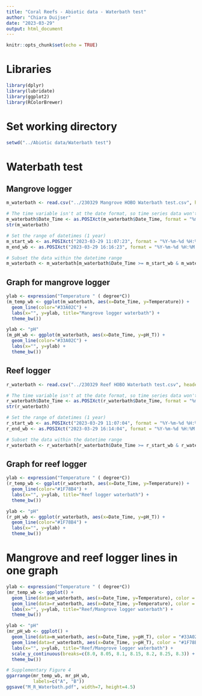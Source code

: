 ```yaml
---
title: "Coral Reefs - Abiotic data - Waterbath test"
author: "Chiara Duijser"
date: "2023-03-29"
output: html_document
---
```


```r
knitr::opts_chunk$set(echo = TRUE)
```

# Libraries
```r
library(dplyr)
library(lubridate)
library(ggplot2)
library(RColorBrewer)
```

# Set working directory
```r
setwd("../Abiotic data/Waterbath test")
```

# Waterbath test
## Mangrove logger
```r
m_waterbath <- read.csv("../230329 Mangrove HOBO Waterbath test.csv", header=FALSE, comment.char="#", stringsAsFactors=TRUE)

# The time variable isn't at the date format, so time series data won't work. 
m_waterbath$Date_Time <- as.POSIXct(m_waterbath$Date_Time, format = "%m/%d/%Y %H:%M:%S") #- or /
str(m_waterbath)

# Set the range of datetimes (1 year)
m_start_wb <- as.POSIXct("2023-03-29 11:07:23", format = "%Y-%m-%d %H:%M:%S")
m_end_wb <- as.POSIXct("2023-03-29 16:16:23", format = "%Y-%m-%d %H:%M:%S")

# Subset the data within the datetime range
m_waterbath <- m_waterbath[m_waterbath$Date_Time >= m_start_wb & m_waterbath$Date_Time <= m_end_wb, ]
```


## Graph for mangrove logger
```r
ylab <- expression("Temperature " ( degree*C))
(m_temp_wb <- ggplot(m_waterbath, aes(x=Date_Time, y=Temperature)) +
  geom_line(color="#33A02C") + 
  labs(x="", y=ylab, title="Mangrove logger waterbath") +
  theme_bw())

ylab <- "pH"
(m_pH_wb <- ggplot(m_waterbath, aes(x=Date_Time, y=pH_T)) +
  geom_line(color="#33A02C") + 
  labs(x="", y=ylab) +
  theme_bw())
```

## Reef logger 
```r
r_waterbath <- read.csv("../230329 Reef HOBO Waterbath test.csv", header=FALSE, comment.char="#", stringsAsFactors=TRUE)

# The time variable isn't at the date format, so time series data won't work. 
r_waterbath$Date_Time <- as.POSIXct(r_waterbath$Date_Time, format = "%m/%d/%Y %H:%M:%S") #- or /
str(r_waterbath)

# Set the range of datetimes (1 year)
r_start_wb <- as.POSIXct("2023-03-29 11:07:04", format = "%Y-%m-%d %H:%M:%S")
r_end_wb <- as.POSIXct("2023-03-29 16:14:04", format = "%Y-%m-%d %H:%M:%S")

# Subset the data within the datetime range
r_waterbath <- r_waterbath[r_waterbath$Date_Time >= r_start_wb & r_waterbath$Date_Time <= r_end_wb, ]
```


## Graph for reef logger
```r
ylab <- expression("Temperature " ( degree*C))
(r_temp_wb <- ggplot(r_waterbath, aes(x=Date_Time, y=Temperature)) +
  geom_line(color="#1F78B4") + 
  labs(x="", y=ylab, title="Reef logger waterbath") +
  theme_bw())

ylab <- "pH"
(r_pH_wb <- ggplot(r_waterbath, aes(x=Date_Time, y=pH_T)) +
  geom_line(color="#1F78B4") + 
  labs(x="", y=ylab) +
  theme_bw())
```


# Mangrove and reef logger lines in one graph
```r
ylab <- expression("Temperature " ( degree*C))
(mr_temp_wb <- ggplot() +
  geom_line(data=m_waterbath, aes(x=Date_Time, y=Temperature), color = "#33A02C") +
  geom_line(data=r_waterbath, aes(x=Date_Time, y=Temperature), color = "#1F78B4") +
  labs(x="", y=ylab, title="Reef/Mangrove logger waterbath") +
  theme_bw())

ylab <- "pH"
(mr_pH_wb <- ggplot() +
  geom_line(data=m_waterbath, aes(x=Date_Time, y=pH_T), color = "#33A02C") +
  geom_line(data=r_waterbath, aes(x=Date_Time, y=pH_T), color = "#1F78B4") +
  labs(x="", y=ylab, title="Reef/Mangrove logger waterbath") +
  scale_y_continuous(breaks=c(8.0, 8.05, 8.1, 8.15, 8.2, 8.25, 8.3)) +
  theme_bw())

# Supplementary Figure 4
ggarrange(mr_temp_wb, mr_pH_wb,
          labels=c("A", "B"))
ggsave("M_R_Waterbath.pdf", width=7, height=4.5)
```


